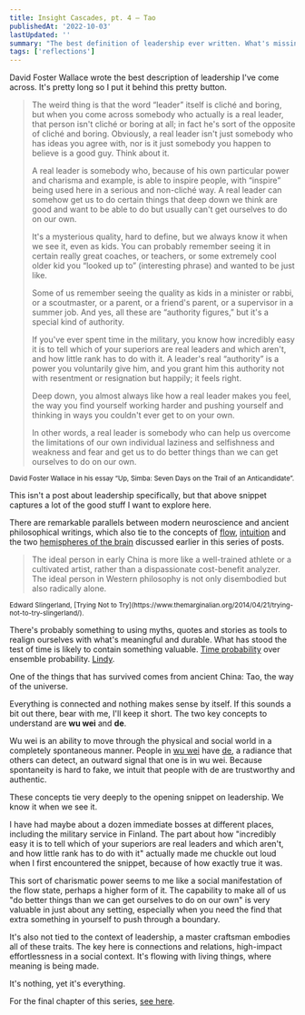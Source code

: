 ```yaml
---
title: Insight Cascades, pt. 4 — Tao
publishedAt: '2022-10-03'
lastUpdated: ''
summary: "The best definition of leadership ever written. What's missing from the concept of flow?"
tags: ['reflections']
---
```


David Foster Wallace wrote the best description of leadership I've come across.
It's pretty long so I put it behind this pretty button.

<Collapsible>

> The weird thing is that the word “leader” itself is cliché and boring,
> but when you come across somebody who actually is a real leader,
> that person isn't cliché or boring at all; in fact he's sort of the opposite of cliché and boring.
> Obviously, a real leader isn't just somebody who has ideas you agree with,
> nor is it just somebody you happen to believe is a good guy. Think about it.
>
> A real leader is somebody who, because of his own particular power and charisma and example,
> is able to inspire people, with “inspire” being used here in a serious and non-cliché way.
> A real leader can somehow get us to do certain things that deep down we think are good and
> want to be able to do but usually can't get ourselves to do on our own.
>
> It's a mysterious quality, hard to define, but we always know it when we see it, even as kids.
> You can probably remember seeing it in certain really great coaches, or teachers,
> or some extremely cool older kid you “looked up to” (interesting phrase) and wanted to be just like.
>
> Some of us remember seeing the quality as kids in a minister or rabbi, or a scoutmaster, or a parent,
> or a friend's parent, or a supervisor in a summer job. And yes, all these are “authority figures,”
> but it's a special kind of authority.
>
> If you've ever spent time in the military, you know how incredibly easy it is to tell
> which of your superiors are real leaders and which aren't, and how little rank has to do with it.
> A leader's real “authority” is a power you voluntarily give him, and you grant him this authority
> not with resentment or resignation but happily; it feels right.
>
> Deep down, you almost always like how a real leader makes you feel,
> the way you find yourself working harder and pushing yourself and thinking in ways you couldn't
> ever get to on your own.
>
> In other words, a real leader is somebody who can help us overcome the limitations of our
> own individual laziness and selfishness and weakness and fear and get us to do better things
> than we can get ourselves to do on our own.

<small>
  David Foster Wallace in his essay “Up, Simba: Seven Days on the Trail of an
  Anticandidate”.
</small>

</Collapsible>

This isn't a post about leadership specifically, but that above snippet captures a lot of
the good stuff I want to explore here.

There are remarkable parallels between modern neuroscience and ancient philosophical writings,
which also tie to the concepts of [flow](blog/insight-cascades-pt-1), [intuition](blog/insight-cascades-pt-2)
and the two [hemispheres of the brain](blog/insight-cascades-pt-3) discussed earlier in
this series of posts.

> The ideal person in early China is more like a well-trained athlete or
> a cultivated artist, rather than a dispassionate cost-benefit analyzer.
> The ideal person in Western philosophy is not only disembodied but also radically alone.

<small>
  Edward Slingerland, [Trying Not to
  Try](https://www.themarginalian.org/2014/04/21/trying-not-to-try-slingerland/).
</small>

There's probably something to using myths, quotes and stories as tools to realign ourselves with
what's meaningful and durable. What has stood the test of time is likely to contain something valuable.
[Time probability](https://medium.com/incerto/the-logic-of-risk-taking-107bf41029d3) over ensemble probability.
[Lindy](https://en.wikipedia.org/wiki/Lindy_effect).

One of the things that has survived comes from ancient China: Tao, the way of the universe.

Everything is connected and nothing makes sense by itself. If this sounds a bit out there,
bear with me, I'll keep it short. The two key concepts to understand are **wu wei** and **de**.

Wu wei is an ability to move through the physical and social world in a completely spontaneous manner.
People in [wu wei](https://en.wikipedia.org/wiki/Wu_wei) have [de](https://www.britannica.com/topic/de),
a radiance that others can detect, an outward signal that one is in wu wei. Because spontaneity is hard to fake,
we intuit that people with de are trustworthy and authentic.

These concepts tie very deeply to the opening snippet on leadership. We know it when we see it.

I have had maybe about a dozen immediate bosses at different places, including the military service in Finland. The part about how
"incredibly easy it is to tell which of your superiors are real leaders and which aren't, and how little rank has to do with it"
actually made me chuckle out loud when I first encountered the snippet, because of how exactly true it was.

This sort of charismatic power seems to me like a social manifestation of the flow state, perhaps a higher form of it. The capability
to make all of us "do better things than we can get ourselves to do on our own" is very valuable in just about any setting,
especially when you need the find that extra something in yourself to push through a boundary.

It's also not tied to the context of leadership, a master craftsman embodies all of these traits. The key here is connections and relations,
high-impact effortlessness in a social context. It's flowing with living things, where meaning is being made.

It's nothing, yet it's everything.

For the final chapter of this series, [see here](/blog/insight-cascades-pt-5).
